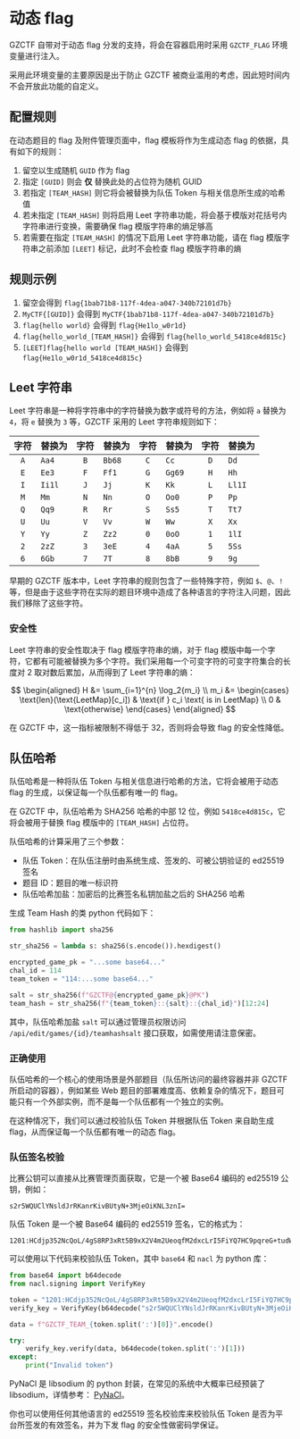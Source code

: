 
# 动态 flag

GZCTF 自带对于动态 flag 分发的支持，将会在容器启用时采用 `GZCTF_FLAG` 环境变量进行注入。

<Callout type="info">

采用此环境变量的主要原因是出于防止 GZCTF 被商业滥用的考虑，因此短时间内不会开放此功能的自定义。

</Callout>

## 配置规则

在动态题目的 flag 及附件管理页面中，flag 模板将作为生成动态 flag 的依据，具有如下的规则：

1. 留空以生成随机 `GUID` 作为 flag
2. 指定 `[GUID]` 则会 **仅** 替换此处的占位符为随机 GUID
3. 若指定 `[TEAM_HASH]` 则它将会被替换为队伍 Token 与相关信息所生成的哈希值
4. 若未指定 `[TEAM_HASH]` 则将启用 Leet 字符串功能，将会基于模版对花括号内字符串进行变换，需要确保 flag 模版字符串的熵足够高
5. 若需要在指定 `[TEAM_HASH]` 的情况下启用 Leet 字符串功能，请在 flag 模版字符串之前添加 `[LEET]` 标记，此时不会检查 flag 模版字符串的熵

## 规则示例

1. 留空会得到 `flag{1bab71b8-117f-4dea-a047-340b72101d7b}`
2. `MyCTF{[GUID]}` 会得到 `MyCTF{1bab71b8-117f-4dea-a047-340b72101d7b}`
3. `flag{hello world}` 会得到 `flag{He1lo_w0r1d}`
4. `flag{hello_world_[TEAM_HASH]}` 会得到 `flag{hello_world_5418ce4d815c}`
5. `[LEET]flag{hello world [TEAM_HASH]}` 会得到 `flag{He1lo_w0r1d_5418ce4d815c}`

## Leet 字符串

Leet 字符串是一种将字符串中的字符替换为数字或符号的方法，例如将 `a` 替换为 `4`，将 `e` 替换为 `3` 等，GZCTF 采用的 Leet 字符串规则如下：

| 字符 | 替换为 | 字符 | 替换为 | 字符 | 替换为 | 字符 | 替换为 |
| :--: | :----- | :--: | :----- | :--: | :----- | :--: | :----- |
| `A`  | `Aa4`  | `B`  | `Bb68` | `C`  | `Cc`   | `D`  | `Dd`   |
| `E`  | `Ee3`  | `F`  | `Ff1`  | `G`  | `Gg69` | `H`  | `Hh`   |
| `I`  | `Ii1l` | `J`  | `Jj`   | `K`  | `Kk`   | `L`  | `Ll1I` |
| `M`  | `Mm`   | `N`  | `Nn`   | `O`  | `Oo0`  | `P`  | `Pp`   |
| `Q`  | `Qq9`  | `R`  | `Rr`   | `S`  | `Ss5`  | `T`  | `Tt7`  |
| `U`  | `Uu`   | `V`  | `Vv`   | `W`  | `Ww`   | `X`  | `Xx`   |
| `Y`  | `Yy`   | `Z`  | `Zz2`  | `0`  | `0oO`  | `1`  | `1lI`  |
| `2`  | `2zZ`  | `3`  | `3eE`  | `4`  | `4aA`  | `5`  | `5Ss`  |
| `6`  | `6Gb`  | `7`  | `7T`   | `8`  | `8bB`  | `9`  | `9g`   |

<Callout type="info">

早期的 GZCTF 版本中，Leet 字符串的规则包含了一些特殊字符，例如 `$`、`@`、`!` 等，但是由于这些字符在实际的题目环境中造成了各种语言的字符注入问题，因此我们移除了这些字符。

</Callout>

### 安全性

Leet 字符串的安全性取决于 flag 模版字符串的熵，对于 flag 模版中每一个字符，它都有可能被替换为多个字符。我们采用每一个可变字符的可变字符集合的长度对 2 取对数后累加，从而得到了 Leet 字符串的熵：

$$
\begin{aligned}
H &= \sum_{i=1}^{n} \log_2{m_i} \\
m_i &= \begin{cases}
    \text{len}(\text{LeetMap}[c_i]) & \text{if } c_i \text{ is in LeetMap} \\
    0 & \text{otherwise}
\end{cases}
\end{aligned}
$$

在 GZCTF 中，这一指标被限制不得低于 32，否则将会导致 flag 的安全性降低。

## 队伍哈希

队伍哈希是一种将队伍 Token 与相关信息进行哈希的方法，它将会被用于动态 flag 的生成，以保证每一个队伍都有唯一的 flag。

在 GZCTF 中，队伍哈希为 SHA256 哈希的中部 12 位，例如 `5418ce4d815c`，它将会被用于替换 flag 模版中的 `[TEAM_HASH]` 占位符。

队伍哈希的计算采用了三个参数：

- 队伍 Token：在队伍注册时由系统生成、签发的、可被公钥验证的 ed25519 签名
- 题目 ID：题目的唯一标识符
- 队伍哈希加盐：加密后的比赛签名私钥加盐之后的 SHA256 哈希

生成 Team Hash 的类 python 代码如下：

```python
from hashlib import sha256

str_sha256 = lambda s: sha256(s.encode()).hexdigest()

encrypted_game_pk = "...some base64..."
chal_id = 114
team_token = "114:...some base64..."

salt = str_sha256(f"GZCTF@{encrypted_game_pk}@PK")
team_hash = str_sha256(f"{team_token}::{salt}::{chal_id}")[12:24]
```

其中，队伍哈希加盐 `salt` 可以通过管理员权限访问 `/api/edit/games/{id}/teamhashsalt` 接口获取，如需使用请注意保密。

### 正确使用

队伍哈希的一个核心的使用场景是外部题目（队伍所访问的最终容器并非 GZCTF 所启动的容器），例如某些 Web 题目的部署难度高、依赖复杂的情况下，题目可能只有一个外部实例，而不是每一个队伍都有一个独立的实例。

在这种情况下，我们可以通过校验队伍 Token 并根据队伍 Token 来自助生成 flag，从而保证每一个队伍都有唯一的动态 flag。

### 队伍签名校验

比赛公钥可以直接从比赛管理页面获取，它是一个被 Base64 编码的 ed25519 公钥，例如：

```
s2r5WQUClYNsldJrRKanrKivBUtyN+3MjeOiKNL3znI=
```

队伍 Token 是一个被 Base64 编码的 ed25519 签名，它的格式为：

```
1201:HCdjp352NcQoL/4gS8RP3xRt5B9xX2V4m2UeoqfM2dxcLrI5FiYQ7HC9pqreG+tudWjYJf0atzQhhAKyYDKsCg==
```

可以使用以下代码来校验队伍 Token，其中 `base64` 和 `nacl` 为 python 库：

```python
from base64 import b64decode
from nacl.signing import VerifyKey

token = "1201:HCdjp352NcQoL/4gS8RP3xRt5B9xX2V4m2UeoqfM2dxcLrI5FiYQ7HC9pqreG+tudWjYJf0atzQhhAKyYDKsCg=="
verify_key = VerifyKey(b64decode("s2r5WQUClYNsldJrRKanrKivBUtyN+3MjeOiKNL3znI="))

data = f"GZCTF_TEAM_{token.split(':')[0]}".encode()

try:
    verify_key.verify(data, b64decode(token.split(':')[1]))
except:
    print("Invalid token")
```

PyNaCl 是 libsodium 的 python 封装，在常见的系统中大概率已经预装了 libsodium，详情参考： [PyNaCl](https://pynacl.readthedocs.io/en/latest/)。

你也可以使用任何其他语言的 ed25519 签名校验库来校验队伍 Token 是否为平台所签发的有效签名，并为下发 flag 的安全性做密码学保证。
